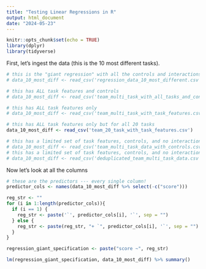 ```yaml
---
title: "Testing Linear Regressions in R"
output: html_document
date: "2024-05-23"
---
```


```r
knitr::opts_chunk$set(echo = TRUE)
library(dplyr)
library(tidyverse)
```

First, let's ingest the data (this is the 10 most different tasks).
```r
# this is the "giant regression" with all the controls and interactions
# data_10_most_diff <- read_csv('regression_data_10_most_different.csv')

# this has ALL task features and controls
# data_10_most_diff <- read_csv('team_multi_task_with_all_tasks_and_controls.csv')

# this has ALL task features only
# data_10_most_diff <- read_csv('team_multi_task_with_task_features.csv')

# this has ALL task features only but for all 20 tasks
data_10_most_diff <- read_csv('team_20_task_with_task_features.csv')

# this has a limited set of task features, controls, and no interactions
# data_10_most_diff <- read_csv('team_multi_task_data_with_controls.csv')
# this has a limited set of task features, controls, and no interactions, plus duplicate rows all removed
# data_10_most_diff <- read_csv('deduplicated_team_multi_task_data.csv')
```

Now let's look at all the columns
```r
# these are the predictors --- every single column!
predictor_cols <- names(data_10_most_diff %>% select(-c("score")))

reg_str <- ""
for (i in 1:length(predictor_cols)){
  if (i == 1) {
    reg_str <- paste('`', predictor_cols[i], '`', sep = "")
  } else {
    reg_str <- paste(reg_str, "+ `", predictor_cols[i], '`', sep = "")
  }
}
```

```r
regression_giant_specification <- paste("score ~", reg_str)
```


```r
lm(regression_giant_specification, data_10_most_diff) %>% summary()
```




